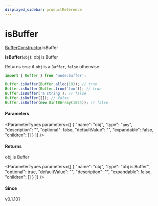 ```yaml
---
displayed_sidebar: productReference
---
```



# isBuffer

[BufferConstructor](../../interfaces/BufferConstructor.mdx).isBuffer

**isBuffer**(`obj`): obj is Buffer

Returns `true` if `obj` is a `Buffer`, `false` otherwise.

```js
import { Buffer } from 'node:buffer';

Buffer.isBuffer(Buffer.alloc(10)); // true
Buffer.isBuffer(Buffer.from('foo')); // true
Buffer.isBuffer('a string'); // false
Buffer.isBuffer([]); // false
Buffer.isBuffer(new Uint8Array(1024)); // false
```

#### Parameters

<ParameterTypes parameters={[
  {
    "name": "obj",
    "type": "`any`",
    "description": "",
    "optional": false,
    "defaultValue": "",
    "expandable": false,
    "children": []
  }
]} />

#### Returns

obj is Buffer

<ParameterTypes parameters={[
  {
    "name": "obj",
    "type": "obj is Buffer",
    "optional": true,
    "defaultValue": "",
    "description": "",
    "expandable": false,
    "children": []
  }
]} />

#### Since

v0.1.101
